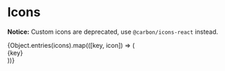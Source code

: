 


<Meta title="Deprecated/Icons" />

# Icons

**Notice:** Custom icons are deprecated, use `@carbon/icons-react` instead.

<div className="Icons">
	{Object.entries(icons).map(([key, icon]) => (
		<div key={key} className="Icons__card">
			<SvgIcon className="Icons__icon" icon={icon} />
			<div>{key}</div>
		</div>
	))}
</div>
